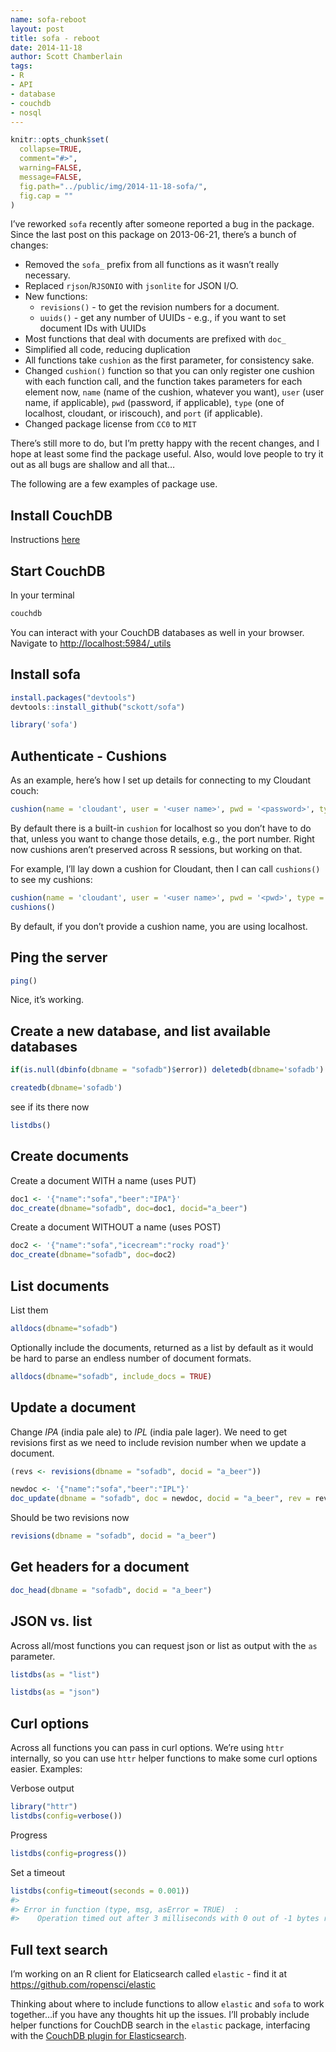 ```yaml
---
name: sofa-reboot
layout: post
title: sofa - reboot
date: 2014-11-18
author: Scott Chamberlain
tags:
- R
- API
- database
- couchdb
- nosql
---
```


```r
knitr::opts_chunk$set(
  collapse=TRUE,
  comment="#>",
  warning=FALSE, 
  message=FALSE,
  fig.path="../public/img/2014-11-18-sofa/",
  fig.cap = ""
)
```

I've reworked `sofa` recently after someone reported a bug in the package. Since the last post on this package on 2013-06-21, there's a bunch of changes:

* Removed the `sofa_` prefix from all functions as it wasn't really necessary. 
* Replaced `rjson`/`RJSONIO` with `jsonlite` for JSON I/O.
* New functions:
  * `revisions()` - to get the revision numbers for a document.
  * `uuids()` - get any number of UUIDs - e.g., if you want to set document IDs with UUIDs
* Most functions that deal with documents are prefixed with `doc_`
* Simplified all code, reducing duplication
* All functions take `cushion` as the first parameter, for consistency sake.
* Changed `cushion()` function so that you can only register one cushion with each function call, 
and the function takes parameters for each element now, `name` (name of the cushion, whatever you want), `user` (user name, if applicable), `pwd` (password, if applicable), `type` (one of localhost, cloudant, or iriscouch), and `port` (if applicable).
* Changed package license from `CC0` to `MIT`

There's still more to do, but I'm pretty happy with the recent changes, and I hope at least some find the package useful. Also, would love people to try it out as all bugs are shallow and all that...

The following are a few examples of package use.

## Install CouchDB

Instructions [here](http://wiki.apache.org/couchdb/Installation)

## Start CouchDB

In your terminal 

```sh
couchdb
```

You can interact with your CouchDB databases as well in your browser. Navigate to [http://localhost:5984/_utils](http://localhost:5984/_utils)

## Install sofa

```r
install.packages("devtools")
devtools::install_github("sckott/sofa")
```

```r
library('sofa')
```

## Authenticate - Cushions

As an example, here's how I set up details for connecting to my Cloudant couch:

```r
cushion(name = 'cloudant', user = '<user name>', pwd = '<password>', type = "cloudant")
```

By default there is a built-in `cushion` for localhost so you don't have to do that, unless you want to change those details, e.g., the port number. Right now cushions aren't preserved across R sessions, but working on that.

For example, I'll lay down a cushion for Cloudant, then I can call `cushions()` to see my cushions:

```r
cushion(name = 'cloudant', user = '<user name>', pwd = '<pwd>', type = "cloudant")
cushions()
```

By default, if you don't provide a cushion name, you are using localhost.

## Ping the server

```r
ping()
```

Nice, it's working.

## Create a new database, and list available databases

```r
if(is.null(dbinfo(dbname = "sofadb")$error)) deletedb(dbname='sofadb')
```

```r
createdb(dbname='sofadb')
```

see if its there now

```r
listdbs()
```

## Create documents

Create a document WITH a name (uses PUT)

```r
doc1 <- '{"name":"sofa","beer":"IPA"}'
doc_create(dbname="sofadb", doc=doc1, docid="a_beer")
```

Create a document WITHOUT a name (uses POST)

```r
doc2 <- '{"name":"sofa","icecream":"rocky road"}'
doc_create(dbname="sofadb", doc=doc2)
```

## List documents

List them

```r
alldocs(dbname="sofadb")
```

Optionally include the documents, returned as a list by default as it would be hard to parse an endless number of document formats. 

```r
alldocs(dbname="sofadb", include_docs = TRUE)
```

## Update a document

Change _IPA_ (india pale ale) to _IPL_ (india pale lager). We need to get revisions first as we need to include revision number when we update a document.

```r
(revs <- revisions(dbname = "sofadb", docid = "a_beer"))
```

```r
newdoc <- '{"name":"sofa","beer":"IPL"}'
doc_update(dbname = "sofadb", doc = newdoc, docid = "a_beer", rev = revs[1])
```

Should be two revisions now

```r
revisions(dbname = "sofadb", docid = "a_beer")
```

## Get headers for a document

```r
doc_head(dbname = "sofadb", docid = "a_beer")
```

## JSON vs. list

Across all/most functions you can request json or list as output with the `as` parameter. 

```r
listdbs(as = "list")
```

```r
listdbs(as = "json")
```

## Curl options

Across all functions you can pass in curl options. We're using `httr` internally, so you can use `httr` helper functions to make some curl options easier. Examples:

Verbose output

```r
library("httr")
listdbs(config=verbose())
```

Progress

```r
listdbs(config=progress())
```

Set a timeout

```r
listdbs(config=timeout(seconds = 0.001))
#> 
#> Error in function (type, msg, asError = TRUE)  : 
#>    Operation timed out after 3 milliseconds with 0 out of -1 bytes received
```


## Full text search

I'm working on an R client for Elaticsearch called `elastic` - find it at [https://github.com/ropensci/elastic](https://github.com/ropensci/elastic)

Thinking about where to include functions to allow `elastic` and `sofa` to work together...if you have any thoughts hit up the issues. I'll probably include helper functions for CouchDB search in the `elastic` package, interfacing with the [CouchDB plugin for Elasticsearch](https://github.com/elasticsearch/elasticsearch-river-couchdb).
